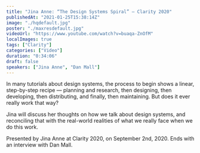 ```yaml
---
title: "Jina Anne: “The Design Systems Spiral” — Clarity 2020"
publishedAt: "2021-01-25T15:38:14Z"
image: "./hqdefault.jpg"
poster: "./maxresdefault.jpg"
videoUrl: "https://www.youtube.com/watch?v=buaqa-ZnOfM"
localImages: true
tags: ["Clarity"]
categories: ["Video"]
duration: "0:34:06"
draft: false
speakers: ["Jina Anne", "Dan Mall"]
---
```


In many tutorials about design systems, the process to begin shows a linear, step-by-step recipe — planning and research, then designing, then developing, then distributing, and finally, then maintaining. But does it ever really work that way?

Jina will discuss her thoughts on how we talk about design systems, and reconciling that with the real-world realities of what we really face when we do this work.

Presented by Jina Anne at Clarity 2020, on September 2nd, 2020. Ends with an interview with Dan Mall.
